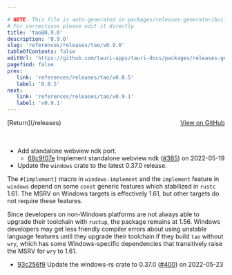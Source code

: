 ```yaml
---

# NOTE: This file is auto-generated in packages/releases-generator/build.ts
# For corrections please edit it directly
title: 'tao@0.9.0'
description: '0.9.0'
slug: 'references/releases/tao/v0.9.0'
tableOfContents: false
editUrl: 'https://github.com/tauri-apps/tauri-docs/packages/releases-generator/build.ts'
pagefind: false
prev:
   link: 'references/releases/tao/v0.8.5'
   label: '0.8.5'
next:
   link: 'references/releases/tao/v0.9.1'
   label: 'v0.9.1'
---
```


<div style="margin-bottom:3rem; display: flex; justify-content: space-between; align-items: center"><span>[Return](/releases)</span><span><a href="https://github.com/tauri-apps/tao/releases/tag/tao-v0.9.0">View on GitHub</a></span></div>

- Add standalone webview ndk port.
  - [68c9f07e](https://github.com/tauri-apps/tao/commit/68c9f07e8e24690ddf449ebc545ebd90cd29e118) Implement standalone webview ndk ([#385](https://github.com/tauri-apps/tao/pull/385)) on 2022-05-19
- Update the `windows` crate to the latest 0.37.0 release.

The `#[implement]` macro in `windows-implement` and the `implement` feature in `windows` depend on some `const` generic features which stabilized in `rustc` 1.61. The MSRV on Windows targets is effectively 1.61, but other targets do not require these features.

Since developers on non-Windows platforms are not always able to upgrade their toolchain with `rustup`, the package remains at 1.56. Windows developers may get less friendly compiler errors about using unstable language features until they upgrade their toolchain if they build `tao` without `wry`, which has some Windows-specific dependencies that transitively raise the MSRV for `wry` to 1.61.

- [93c256f9](https://github.com/tauri-apps/tao/commit/93c256f9835b2da853129f2a1d77287aa714934e) Update the windows-rs crate to 0.37.0 ([#400](https://github.com/tauri-apps/tao/pull/400)) on 2022-05-23

